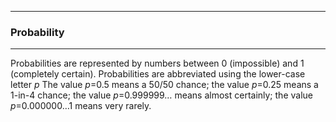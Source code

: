

------------------------------------------------------------------------

### Probability

------------------------------------------------------------------------

Probabilities are represented by numbers between 0 (impossible) and 1
(completely certain). Probabilities are abbreviated using the
lower-case letter *p* The value *p*=0.5 means a 50/50 chance; the
value *p*=0.25 means a 1-in-4 chance; the value *p*=0.999999... means
almost certainly; the value *p*=0.000000...1 means very rarely.




